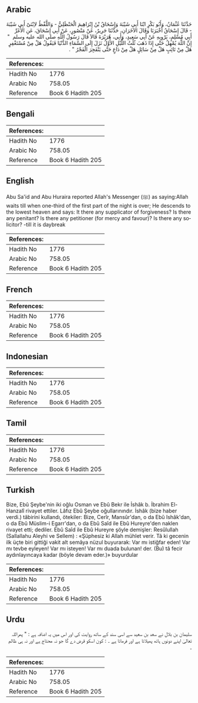 ## Arabic


<div dir="rtl" lang="ar" style={{fontSize:'larger',backgroundColor:'#f8f9fa',padding:20}}>
حَدَّثَنَا عُثْمَانُ، وَأَبُو بَكْرٍ ابْنَا أَبِي شَيْبَةَ وَإِسْحَاقُ بْنُ إِبْرَاهِيمَ الْحَنْظَلِيُّ - وَاللَّفْظُ لاِبْنَىْ أَبِي شَيْبَةَ - قَالَ إِسْحَاقُ أَخْبَرَنَا وَقَالَ الآخَرَانِ، حَدَّثَنَا جَرِيرٌ، عَنْ مَنْصُورٍ، عَنْ أَبِي إِسْحَاقَ، عَنِ الأَغَرِّ أَبِي مُسْلِمٍ، يَرْوِيهِ عَنْ أَبِي سَعِيدٍ، وَأَبِي، هُرَيْرَةَ قَالاَ قَالَ رَسُولُ اللَّهِ صلى الله عليه وسلم ‏ "‏ إِنَّ اللَّهَ يُمْهِلُ حَتَّى إِذَا ذَهَبَ ثُلُثُ اللَّيْلِ الأَوَّلُ نَزَلَ إِلَى السَّمَاءِ الدُّنْيَا فَيَقُولُ هَلْ مِنْ مُسْتَغْفِرٍ هَلْ مِنْ تَائِبٍ هَلْ مِنْ سَائِلٍ هَلْ مِنْ دَاعٍ حَتَّى يَنْفَجِرَ الْفَجْرُ ‏"‏ ‏.‏
</div>
<div style={{backgroundColor:'#f8f9fa',padding:20, marginBottom: 10}}><table> <thead> <tr> <th>References:</th> <th></th> </tr> </thead> <tbody><tr><td>Hadith No</td><td>1776</td></tr><tr><td>Arabic No</td><td>758.05</td></tr><tr><td>Reference</td><td>Book 6 Hadith 205</td></tr></tbody></table></div>

## Bengali


<div dir="ltr" lang="bn" style={{fontSize:'larger',backgroundColor:'#f8f9fa',padding:20}}>

</div>
<div style={{backgroundColor:'#f8f9fa',padding:20, marginBottom: 10}}><table> <thead> <tr> <th>References:</th> <th></th> </tr> </thead> <tbody><tr><td>Hadith No</td><td>1776</td></tr><tr><td>Arabic No</td><td>758.05</td></tr><tr><td>Reference</td><td>Book 6 Hadith 205</td></tr></tbody></table></div>

## English


<div dir="ltr" lang="en" style={{fontSize:'larger',backgroundColor:'#f8f9fa',padding:20}}>
Abu Sa'id and Abu Huraira reported Allah's Messenger (ﷺ) as saying:Allah waits till when one-third of the first part of the night is over; He descends to the lowest heaven and says: It there any supplicator of forgiveness? Is there any penitant? Is there any petitioner (for mercy and favour)? Is there any solicitor? -till it is daybreak
</div>
<div style={{backgroundColor:'#f8f9fa',padding:20, marginBottom: 10}}><table> <thead> <tr> <th>References:</th> <th></th> </tr> </thead> <tbody><tr><td>Hadith No</td><td>1776</td></tr><tr><td>Arabic No</td><td>758.05</td></tr><tr><td>Reference</td><td>Book 6 Hadith 205</td></tr></tbody></table></div>

## French


<div dir="ltr" lang="fr" style={{fontSize:'larger',backgroundColor:'#f8f9fa',padding:20}}>

</div>
<div style={{backgroundColor:'#f8f9fa',padding:20, marginBottom: 10}}><table> <thead> <tr> <th>References:</th> <th></th> </tr> </thead> <tbody><tr><td>Hadith No</td><td>1776</td></tr><tr><td>Arabic No</td><td>758.05</td></tr><tr><td>Reference</td><td>Book 6 Hadith 205</td></tr></tbody></table></div>

## Indonesian


<div dir="ltr" lang="id" style={{fontSize:'larger',backgroundColor:'#f8f9fa',padding:20}}>

</div>
<div style={{backgroundColor:'#f8f9fa',padding:20, marginBottom: 10}}><table> <thead> <tr> <th>References:</th> <th></th> </tr> </thead> <tbody><tr><td>Hadith No</td><td>1776</td></tr><tr><td>Arabic No</td><td>758.05</td></tr><tr><td>Reference</td><td>Book 6 Hadith 205</td></tr></tbody></table></div>

## Tamil


<div dir="ltr" lang="ta" style={{fontSize:'larger',backgroundColor:'#f8f9fa',padding:20}}>

</div>
<div style={{backgroundColor:'#f8f9fa',padding:20, marginBottom: 10}}><table> <thead> <tr> <th>References:</th> <th></th> </tr> </thead> <tbody><tr><td>Hadith No</td><td>1776</td></tr><tr><td>Arabic No</td><td>758.05</td></tr><tr><td>Reference</td><td>Book 6 Hadith 205</td></tr></tbody></table></div>

## Turkish


<div dir="ltr" lang="tr" style={{fontSize:'larger',backgroundColor:'#f8f9fa',padding:20}}>
Bize, Ebû Şeybe'nin iki oğlu Osman ve Ebû Bekr ile İshâk b. İbrahim El- Hanzalî rivayet ettiler. Lâfız Ebû Şeybe oğullarınındır. İshâk (bize haber verdi.) tâbirini kullandı, ötekiler: Bize, Cerîr, Mansûr'dan, o da Ebû Ishâk'dan, o da Ebû Müslim-i Egarr'dan, o da Ebû Saîd ile Ebû Hureyre'den naklen rivayet etti; dediler. Ebû Saîd ile Ebû Hureyre şöyle demişler: Resûlullah (Sallallahu Aleyhi ve Sellem) : «Şüphesiz ki Allah mühlet verir. Tâ ki gecenin ilk üçte biri gittiği vakit alt semâya nüzul buyurarak: Var mı istiğfar eden! Var mı tevbe eyleyen! Var mı isteyen! Var mı duada bulunan! der. (Bu) tâ fecir aydınlayıncaya kadar (böyle devam eder.)» buyurdular
</div>
<div style={{backgroundColor:'#f8f9fa',padding:20, marginBottom: 10}}><table> <thead> <tr> <th>References:</th> <th></th> </tr> </thead> <tbody><tr><td>Hadith No</td><td>1776</td></tr><tr><td>Arabic No</td><td>758.05</td></tr><tr><td>Reference</td><td>Book 6 Hadith 205</td></tr></tbody></table></div>

## Urdu


<div dir="rtl" lang="ur" style={{fontSize:'larger',backgroundColor:'#f8f9fa',padding:20}}>
سلیمان بن بلال نے سعد بن سعید سے اسی سند کے ساتھ روایت کی اور اس میں یہ اضافہ ہے : " پھراللہ تعالیٰ اپنے دونوں ہاتھ پھیلاتا ہے اور فرماتا ہے ۔ : کون اسکو قرض دے گا جو نہ محتاج ہے اور نہ ہی ظالم ۔
</div>
<div style={{backgroundColor:'#f8f9fa',padding:20, marginBottom: 10}}><table> <thead> <tr> <th>References:</th> <th></th> </tr> </thead> <tbody><tr><td>Hadith No</td><td>1776</td></tr><tr><td>Arabic No</td><td>758.05</td></tr><tr><td>Reference</td><td>Book 6 Hadith 205</td></tr></tbody></table></div>